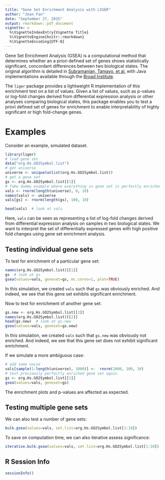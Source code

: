 ```yaml
---
title: "Gene Set Enrichment Analysis with LIGER"
author: "Jean Fan"
date: "September 27, 2015"
output: rmarkdown::pdf_document
vignette: >
  %\VignetteIndexEntry{Vignette Title}
  %\VignetteEngine{knitr::rmarkdown}
  %\VignetteEncoding{UTF-8}
---
```


Gene Set Enrichment Analysis (GSEA) is a computational method that determines whether an a priori defined set of genes shows statistically significant, concordant differences between two biological states. The original algorithm is detailed in [Subramanian, Tamayo, et al.](http://www.pnas.org/content/102/43/15545.full.pdf) with Java implementations available through the [Broad Institute](http://www.broadinstitute.org/gsea/index.jsp). 

The `liger` package provides a lightweight R implementation of this enrichment test on a list of values. Given a list of values, such as p-values or log-fold changes derived from differential expression analysis or other analyses comparing biological states, this package enables you to test a priori defined set of genes for enrichment to enable interpretability of highly significant or high fold-change genes. 

# Examples

Consider an example, simulated dataset.

```r
library(liger)
# load gene set
data("org.Hs.GO2Symbol.list")  
# get universe
universe <- unique(unlist(org.Hs.GO2Symbol.list))
# get a gene set
gs <- org.Hs.GO2Symbol.list[[1]]
# fake dummy example where everything in gene set is perfectly enriched
vals <- rnorm(length(universe), 0, 10)
names(vals) <- universe
vals[gs] <- rnorm(length(gs), 100, 10)

head(vals)  # look at vals
```

Here, `vals` can be seen as representing a list of log-fold changes derived from differential expression analysis on samples in two biological states. We want to interpret the set of differentially expressed genes with high positive fold changes using gene set enrichment analysis.

## Testing individual gene sets

To test for enrichment of a particular gene set:

```r
names(org.Hs.GO2Symbol.list)[[1]]
gs  # look at gs
gsea(values=vals, geneset=gs, mc.cores=1, plot=TRUE)
```

In this simulation, we created `vals` such that `gs` was obviously enriched. And indeed, we see that this gene set exhibits significant enrichment.

Now to test for enrichment of another gene set:

```r
gs.new <- org.Hs.GO2Symbol.list[[2]]
names(org.Hs.GO2Symbol.list)[[2]]
head(gs.new)  # look at gs.new
gsea(values=vals, geneset=gs.new)
```

In this simulation, we created `vals` such that `gs.new` was obviously not enriched. And indeed, we see that this gene set does not exhibit significant enrichment.

If we simulate a more ambiguous case:
```r
# add some noise
vals[sample(1:length(universe), 1000)] <-  rnorm(1000, 100, 10)
# test previously perfectly enriched gene set again
gs <- org.Hs.GO2Symbol.list[[1]]
gsea(values=vals, geneset=gs)
```
The enrichment plots and p-values are affected as expected.

## Testing multiple gene sets

We can also test a number of gene sets:

```r
bulk.gsea(values=vals, set.list=org.Hs.GO2Symbol.list[1:10])
```

To save on computation time, we can also iterative assess significance:
```r
iterative.bulk.gsea(values=vals, set.list=org.Hs.GO2Symbol.list[1:10])
```

##  R Session Info
```r
sessionInfo()
````
